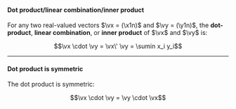 :::{#def-dot-product}
#### Dot product/linear combination/inner product
For any two real-valued vectors $\vx = (\x1n)$ and $\vy = (\y1n)$,
the **dot-product**, **linear combination**, or **inner product** 
of $\vx$ and $\vy$ is:

$$\vx \cdot \vy = \vx\' \vy = \sumin x_i y_i$$

:::

---

:::{#thm-lincom-symmetric}
#### Dot product is symmetric

The dot product is symmetric:

$$\vx \cdot \vy = \vy \cdot \vx$$

:::
